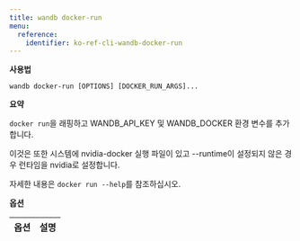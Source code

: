 ---
title: wandb docker-run
menu:
  reference:
    identifier: ko-ref-cli-wandb-docker-run
---

**사용법**

`wandb docker-run [OPTIONS] [DOCKER_RUN_ARGS]...`

**요약**

`docker run`을 래핑하고 WANDB_API_KEY 및 WANDB_DOCKER 환경 변수를 추가합니다.

이것은 또한 시스템에 nvidia-docker 실행 파일이 있고 --runtime이 설정되지 않은 경우 런타임을 nvidia로 설정합니다.

자세한 내용은 `docker run --help`를 참조하십시오.

**옵션**

| **옵션** | **설명** |
| :--- | :--- |
